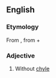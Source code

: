 ==English==

===Etymology===
From {{etyl|grc|en}} {{term|ἄχυλος||without juice|tr=akhulos|lang=grc|sc=polytonic}}, from {{term|ἀ-||not|tr=a-|lang=grc|sc=polytonic}} + {{term|χυλός||juice|tr=khulos|lang=grc|sc=polytonic}}

===Adjective===
{{head|en|adjective}}

# {{context|physiology|lang=en}} Without [[chyle]]